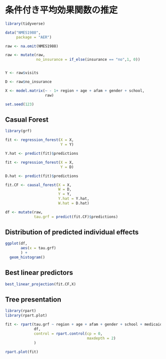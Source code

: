# 条件付き平均効果関数の推定


```r
library(tidyverse)

data("NMES1988",
     package = "AER")

raw <- na.omit(NMES1988)

raw <- mutate(raw,
              no_insurance = if_else(insurance == "no",1, 0))


Y <- raw$visits

D <- raw$no_insurance

X <- model.matrix(~ - 1+ region + age + afam + gender + school,
                  raw)

set.seed(123)
```



## Casual Forest

```r
library(grf)

fit <- regression_forest(X = X,
                         Y = Y)

Y.hat <- predict(fit)$predictions

fit <- regression_forest(X = X,
                         Y = D)

D.hat <- predict(fit)$predictions

fit.CF <- causal_forest(X = X,
                        W = D,
                        Y = Y,
                        Y.hat = Y.hat,
                        W.hat = D.hat)

df <- mutate(raw,
             tau.grf = predict(fit.CF)$predictions)
```


## Distribution of predicted individual effects

```r
ggplot(df,
       aes(x = tau.grf)
       ) +
  geom_histogram()
```

## Best linear predictors

```r
best_linear_projection(fit.CF,X)
```

## Tree presentation

```r
library(rpart)
library(rpart.plot)

fit <- rpart(tau.grf ~ region + age + afam + gender + school + medicaid,
             df,
             control = rpart.control(cp = 0,
                                     maxdepth = 2)
             )

rpart.plot(fit)
```
